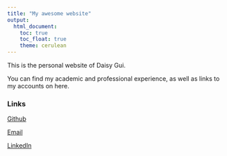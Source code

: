 ```yaml
---
title: "My awesome website"
output: 
  html_document:
    toc: true
    toc_float: true
    theme: cerulean
---
```


This is the personal website of Daisy Gui.

You can find my academic and professional experience, as well as links to my accounts on here. 



### Links 
[Github](https://github.com/DaisyGui)

[Email](yg3099@cumc.columbia.edu)

[LinkedIn](https://www.linkedin.com/in/yundi-gui/)
